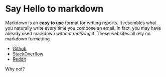 # Say Hello to markdown

Markdown is an **easy to use** format for writing reports. It resembles what you naturally write every time you compose an email. In fact, you may have already used markdown *without realizing it*. These websites all rely on markdown formatting

* [Github](www.github.com)
* [StackOverflow](www.stackoverflow.com)
* [Reddit](www.reddit.com)

Why not?